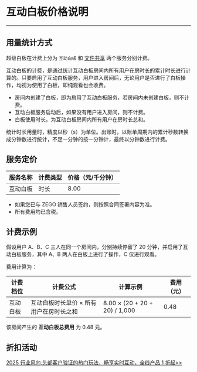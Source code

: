 # 互动白板价格说明

---

## 用量统计方式

超级白板在计费上分为 `互动白板` 和 [文件共享](./Price.mdx) 两个服务分别计费。

互动白板的计费，是通过统计互动白板房间内所有用户在房时长的累计时长进行计算的。只要启用了互动白板服务，用户进入房间后，无论用户是否进行了白板操作，均视为使用了白板，即纯观看也会收费。

- 房间内创建了白板，即为启用了互动白板服务，若房间内未创建白板，则不计费。
- 互动白板服务启动后，如果没有用户进入房间，则不计费。
- 白板使用时长，为互动白板房间内所有用户在房时长总和。

<Note title="Note">

统计时长用量时，精度以秒（s）为单位。出账时，以账单周期内的累计秒数转换成分钟数进行统计，不足一分钟的按一分钟计，最终以分钟数进行计费。  
</Note>

## 服务定价

|服务名称|计费类型|价格（元/千分钟）|
|-|-|-|
|互动白板|时长 |8.00|

<Note title="Note">

- 如果您已与 ZEGO 销售人员签约，则按照合同签署内容为准。  
- 所有费用均已含税。 
</Note>


## 计费示例

假设用户 A、B、C 三人在同一个房间内，分别持续停留了 20 分钟，并启用了互动白板服务，其中 A、B 两人在白板上进行了操作，C 仅进行观看。

费用计算为：

|计费档位|计费公式|计算示例|费用（元）|
|-|-|-|-|
|互动白板|互动白板时长单价 × 所有用户在房时长之和|8.00 × (20 + 20 + 20) / 1,000 |0.48|

该房间产生的 **互动白板总费用** 为 0.48 元。

## 折扣活动

<Note title="说明">

[2025 行业风向,头部客户验证的热门玩法，畅享实时互动，全线产品 1 折起>>](https://www.zego.im/activity/2400001)
</Note>
